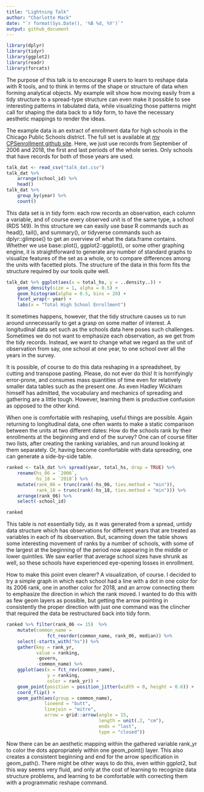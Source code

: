 ```yaml
---
title: "Lightning Talk"
author: "Charlotte Mack"
date: "`r format(Sys.Date(), '%B %d, %Y')`"
output: github_document
---
```


```r
library(dplyr)
library(tidyr)
library(ggplot2)
library(readr)
library(forcats)
```

The purpose of this talk is to encourage R users to learn to reshape data with R tools, and to think in terms of the shape or structure of data when forming analytical objects. My example will show how moving easily from a tidy structure to a spread-type structure can even make it possible to see interesting patterns in tabulated data, while visualizing those patterns might call for shaping the data back to a tidy form, to have the necessary aesthetic mappings to render the ideas.

The example data is an extract of enrollment data for high schools in the Chicago Public Schools district. The full set is available at [my CPSenrollment github site](https://github.com/cymack/CPSenrollment). Here, we just use records from September of 2006 and 2018, the first and last periods of the whole series. Only schools that have records for both of those years are used. 

```r
talk_dat <- read_csv("talk_dat.csv")
talk_dat %>% 
    arrange(school_id) %>%
    head()
talk_dat %>% 
    group_by(year) %>% 
    count()

```

This data set is in tidy form: each row records an observation, each column a variable, and of course every observed unit is of the same type, a school (RDS 149). In this structure we can easily use base R commands such as head(), tail(), and summary(), or tidyverse commands such as dplyr::glimpse() to get an overview of what the data.frame contains. Whether we use base::plot(), ggplot2::ggplot(), or some other graphing engine, it is straightforward to generate any number of standard graphs to visualize features of the set as a whole, or to compare differences among the units with facetted plots. The structure of the data in this form fits the structure required by our tools quite well.

```r
talk_dat %>% ggplot(aes(x = total_hs, y = ..density..)) +
    geom_density(size = 1, alpha = 0.5) +
    geom_histogram(alpha = 0.5, bins = 20) +
    facet_wrap(~ year) +
    labs(x = "Total High School Enrollment")
```

It sometimes happens, however, that the tidy structure causes us to run around unnecessarily to get a grasp on some matter of interest. A longitudinal data set such as the schools data here poses such challenges. Sometimes we do not want to emphasize each observation, as we get from the tidy records. Instead, we want to change what we regard as the unit of observation from say, one school at one year, to one school over all the years in the survey.

It is possible, of course to do this data reshaping in a spreadsheet, by cutting and transpose pasting. Please, do not ever do this! It is horrifyingly error-prone, and consumes mass quantities of time even for relatively smaller data tables such as the present one. As even Hadley Wickham himself has admitted, the vocabulary and mechanics of spreading and gathering are a little tough. However, learning them is productive confusion as opposed to the other kind.

When one is comfortable with reshaping, useful things are possible. Again returning to longitudinal data, one often wants to make a static comparison between the units at two different dates: How do the schools rank by their enrollments at the beginning and end of the survey? One can of course filter two lists, after creating the ranking variables, and run around looking at them separately. Or, having become comfortable with data spreading, one can generate a side-by-side table. 

```r
ranked <- talk_dat %>% spread(year, total_hs, drop = TRUE) %>% 
    rename(hs_06 = `2006`, 
           hs_18 = `2018`) %>% 
    mutate(rank_06 = trunc(rank(-hs_06, ties.method = "min")), 
           rank_18 = trunc(rank(-hs_18, ties.method = "min"))) %>%
    arrange(rank_06) %>%
    select(-school_id)

ranked
```

This table is not essentially tidy, as it was generated from a spread, untidy data structure which has observations for different years that are treated as variables in each of its observation. But, scanning down the table shows some interesting movement of ranks by a number of schools, with some of the largest at the beginning of the period now appearing in the middle or lower quintiles. We saw earlier that average school sizes have shrunk as well, so these schools have experienced eye-opening losses in enrollment.

How to make this point even clearer? A visualization, of course. I decided to try a simple graph in which each school had a line with a dot in one color for its 2006 rank, one in another color for 2018, and an arrow connecting them to emphasize the direction in which the rank moved. I wanted to do this with as few geom layers as possible, but getting the arrow pointing in consistently the proper direction with just one command was the clincher that required the data be restructured back into tidy form.

```r
ranked %>% filter(rank_06 <= 15)  %>% 
    mutate(common_name = 
               fct_reorder(common_name, rank_06, median)) %>%
    select(-starts_with("hs")) %>% 
    gather(key = rank_yr, 
           value = ranking, 
           -govern,
           -common_name) %>% 
    ggplot(aes(x = fct_rev(common_name), 
               y = ranking, 
               color = rank_yr)) + 
    geom_point(position = position_jitter(width = 0, height = 0.6)) +
    coord_flip() + 
    geom_path(aes(group = common_name), 
              lineend = "butt", 
              linejoin = "mitre", 
              arrow = grid::arrow(angle = 15, 
                                  length = unit(.2, "cm"), 
                                  ends = "last", 
                                  type = "closed"))

```

Now there can be an aesthetic mapping within the gathered variable rank_yr to color the dots appropriately within one geom_point() layer. This also creates a consistent beginning and end for the arrow specification in geom_path(). There might be other ways to do this, even within ggplot2, but this way seems very fluid, and only at the cost of learning to recognize data structure problems, and learning to be comfortable with correcting them with a programmatic reshape command.
